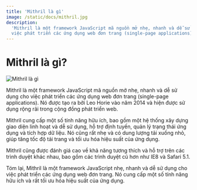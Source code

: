 ```yaml
---
title: 'Mithril là gì'
image: /static/docs/mithril.jpg
description:
  'Mithril là một framework JavaScript mã nguồn mở nhẹ, nhanh và dễ sử dụng cho
  việc phát triển các ứng dụng web đơn trang (single-page applications).'
---
```


# Mithril là gì?

![Mithril là gì](/static/docs/mithril.jpg)

Mithril là một framework JavaScript mã nguồn mở nhẹ, nhanh và dễ sử dụng cho
việc phát triển các ứng dụng web đơn trang (single-page applications). Nó được
tạo ra bởi Leo Horie vào năm 2014 và hiện được sử dụng rộng rãi trong cộng đồng
phát triển web.

Mithril cung cấp một số tính năng hữu ích, bao gồm một hệ thống xây dựng giao
diện linh hoạt và dễ sử dụng, hỗ trợ định tuyến, quản lý trạng thái ứng dụng và
tích hợp dữ liệu. Nó cũng rất nhẹ và có dung lượng tải xuống nhỏ, giúp tăng tốc
độ tải trang và tối ưu hóa hiệu suất của ứng dụng.

Mithril cũng được đánh giá cao về khả năng tương thích và hỗ trợ trên các trình
duyệt khác nhau, bao gồm các trình duyệt cũ hơn như IE8 và Safari 5.1.

Tóm lại, Mithril là một framework JavaScript nhẹ, nhanh và dễ sử dụng cho việc
phát triển các ứng dụng web đơn trang. Nó cung cấp một số tính năng hữu ích và
rất tối ưu hóa hiệu suất của ứng dụng.
